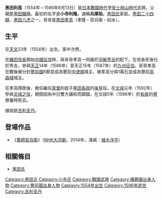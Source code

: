 {{unreferenced|time=2014-04-12T07:27:45+00:00}}
{{japanese|japanese=黒田 利高|kana=くろだ としたか|romaji=Kuroda Toshitaka|舊寫=黑田 利高}}
{{japanese|japanese=小寺 利隆|kana=こでら としたか|romaji=Kodera Toshitaka}}
'''黑田利高'''（1554年－1596年6月13日）是[[日本戰國時代|日本戰國時代]]至[[安土桃山時代|安土桃山時代]]武將。父親是[[黑田職隆|黑田職隆]]。最初的名字是'''小寺利隆'''。通稱'''兵庫助'''。[[黑田氏|黑田氏]]家臣。[[黑田二十四騎|黑田二十四騎]]、[[黑田八虎|黑田八虎]]之一。哥哥是[[黑田孝高|黑田孝高]]（孝隆・官兵衛・如水）。

== 生平 ==
在[[天文_(後奈良天皇)|天文]]23年（1554年）出生，家中次男。

在[[織田信長|織田信長]]開始[[中國征伐|中國征伐]]時，與哥哥孝高一同屬於[[羽柴秀吉|羽柴秀吉]]的配下。在信長死後仕於秀吉，參與[[天正_(日本)|天正]]14年（1586年）至天正15年（1587年）的[[九州征伐|九州征伐]]。哥哥孝高在戰後被分封[[豐前國|豐前國]]6郡並成為豐前[[中津城|中津城]]城主，被孝高分與1萬石並成為豐前[[高森城|高森城]]城主。

在孝高隱居後，擔任繼任[[家督|家督]]的姪子[[黑田長政|黑田長政]]的[[後見|後見]]役。在[[文祿|文祿]]元年（1592年）參與[[文祿之役|文祿之役]]，期間因為中日雙方講和而歸國，在文祿5年（1596年）於[[和泉國|和泉]]的[[堺|堺]]療養時死去。

據說是[[吉利支丹|吉利支丹]]。

== 登場作品 ==
* 《[[軍師官兵衛|軍師官兵衛]]》（[[NHK大河劇|NHK大河劇]]，2014年，演員：[[植木洋平|植木洋平]]）

== 相關條目 ==
* [[黑田氏|黑田氏]]

[[Category:黑田氏|Category:黑田氏]]
[[Category:小寺氏|Category:小寺氏]]
[[Category:戰國武將|Category:戰國武將]]
[[Category:播磨國出身人物|Category:播磨國出身人物]]
[[Category:豐前國出身人物|Category:豐前國出身人物]]
[[Category:1554年出生|Category:1554年出生]]
[[Category:1596年逝世|Category:1596年逝世]]
[[Category:吉利支丹|Category:吉利支丹]]
